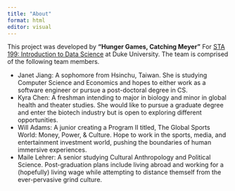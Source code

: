 ```yaml
---
title: "About"
format: html
editor: visual
---
```


This project was developed by **"Hunger Games, Catching Meyer"** For [STA 199: Introduction to Data Science](https://sta199-s23-2.github.io/) at Duke University. The team is comprised of the following team members.

-   Janet Jiang: A sophomore from Hsinchu, Taiwan. She is studying Computer Science and Economics and hopes to either work as a software engineer or pursue a post-doctoral degree in CS.
-   Kyra Chen: A freshman intending to major in biology and minor in global health and theater studies. She would like to pursue a graduate degree and enter the biotech industry but is open to exploring different opportunities.
-   Will Adams: A junior creating a Program II titled, The Global Sports World: Money, Power, & Culture. Hope to work in the sports, media, and entertainment investment world, pushing the boundaries of human immersive experiences.
-   Maile Lehrer: A senior studying Cultural Anthropology and Political Science. Post-graduation plans include living abroad and working for a (hopefully) living wage while attempting to distance themself from the ever-pervasive grind culture. 
